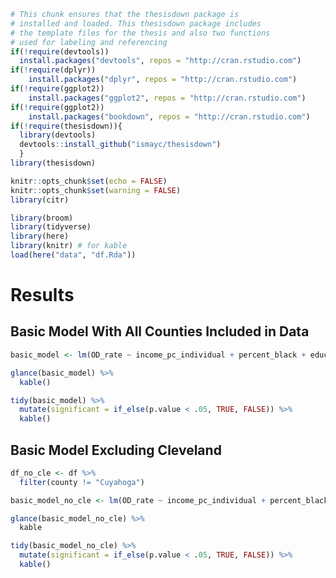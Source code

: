 ```r
# This chunk ensures that the thesisdown package is
# installed and loaded. This thesisdown package includes
# the template files for the thesis and also two functions
# used for labeling and referencing
if(!require(devtools))
  install.packages("devtools", repos = "http://cran.rstudio.com")
if(!require(dplyr))
    install.packages("dplyr", repos = "http://cran.rstudio.com")
if(!require(ggplot2))
    install.packages("ggplot2", repos = "http://cran.rstudio.com")
if(!require(ggplot2))
    install.packages("bookdown", repos = "http://cran.rstudio.com")
if(!require(thesisdown)){
  library(devtools)
  devtools::install_github("ismayc/thesisdown")
  }
library(thesisdown)
```

```r
knitr::opts_chunk$set(echo = FALSE)
knitr::opts_chunk$set(warning = FALSE)
library(citr)
```

```r
library(broom)
library(tidyverse)
library(here)
library(knitr) # for kable
load(here("data", "df.Rda"))
```

# Results

## Basic Model With All Counties Included in Data
```r
basic_model <- lm(OD_rate ~ income_pc_individual + percent_black + education_b_percent_highschool_or_less + education_b_percent_college_or_more + disability_percent_5to17_male + disability_percent_18to34_male + disability_percent_35to64_male + disability_percent_65to74_male + disability_percent_5to17_female + disability_percent_18to34_female + disability_percent_35to64_female + disability_percent_65to74_female, df)

glance(basic_model) %>%
  kable()

tidy(basic_model) %>%
  mutate(significant = if_else(p.value < .05, TRUE, FALSE)) %>%
  kable()
```

## Basic Model Excluding Cleveland

```r
df_no_cle <- df %>%
  filter(county != "Cuyahoga")

basic_model_no_cle <- lm(OD_rate ~ income_pc_individual + percent_black + education_b_percent_highschool_or_less + education_b_percent_college_or_more + disability_percent_5to17_male + disability_percent_18to34_male + disability_percent_35to64_male + disability_percent_65to74_male + disability_percent_5to17_female + disability_percent_18to34_female + disability_percent_35to64_female + disability_percent_65to74_female, df_no_cle)

glance(basic_model_no_cle) %>%
  kable

tidy(basic_model_no_cle) %>%
  mutate(significant = if_else(p.value < .05, TRUE, FALSE)) %>%
  kable()
```